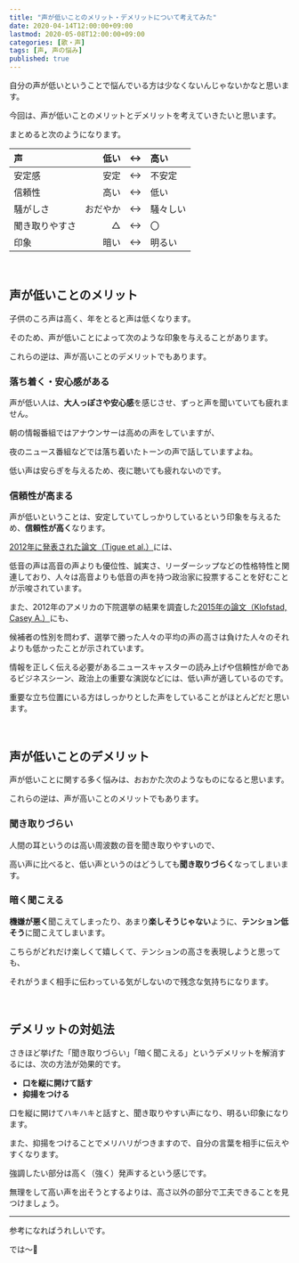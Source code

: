 ```yaml
---
title: "声が低いことのメリット・デメリットについて考えてみた"
date: 2020-04-14T12:00:00+09:00
lastmod: 2020-05-08T12:00:00+09:00
categories: [歌・声]
tags: [声, 声の悩み]
published: true
---
```


自分の声が低いということで悩んでいる方は少なくないんじゃないかなと思います。

今回は、声が低いことのメリットとデメリットを考えていきたいと思います。

まとめると次のようになります。

<!--more-->

声|低い|↔|高い
:--|--:|:-:|:--
安定感|安定|↔|不安定
信頼性|高い|↔|低い
騒がしさ|おだやか|↔|騒々しい
聞き取りやすさ|△|↔|〇
印象|暗い|↔|明るい

<br/>

## 声が低いことのメリット

子供のころ声は高く、年をとると声は低くなります。

そのため、声が低いことによって次のような印象を与えることがあります。

これらの逆は、声が高いことのデメリットでもあります。

### 落ち着く・安心感がある

声が低い人は、**大人っぽさや安心感**を感じさせ、ずっと声を聞いていても疲れません。

朝の情報番組ではアナウンサーは高めの声をしていますが、

夜のニュース番組などでは落ち着いたトーンの声で話していますよね。

低い声は安らぎを与えるため、夜に聴いても疲れないのです。

### 信頼性が高まる

声が低いということは、安定していてしっかりしているという印象を与えるため、**信頼性が高く**なります。

[2012年に発表された論文（Tigue et al.）](https://www.sciencedirect.com/science/article/abs/pii/S1090513811001024)には、

低音の声は高音の声よりも優位性、誠実さ、リーダーシップなどの性格特性と関連しており、人々は高音よりも低音の声を持つ政治家に投票することを好むことが示唆されています。

また、2012年のアメリカの下院選挙の結果を調査した[2015年の論文（Klofstad, Casey A.）](https://onlinelibrary.wiley.com/doi/abs/10.1111/pops.12280)にも、

候補者の性別を問わず、選挙で勝った人々の平均の声の高さは負けた人々のそれよりも低かったことが示されています。

情報を正しく伝える必要があるニュースキャスターの読み上げや信頼性が命であるビジネスシーン、政治上の重要な演説などには、低い声が適しているのです。

重要な立ち位置にいる方はしっかりとした声をしていることがほとんどだと思います。

<relpos link="analyze-voice" />

<br/>

## 声が低いことのデメリット

声が低いことに関する多く悩みは、おおかた次のようなものになると思います。

これらの逆は、声が高いことのメリットでもあります。

### 聞き取りづらい

人間の耳というのは高い周波数の音を聞き取りやすいので、

高い声に比べると、低い声というのはどうしても**聞き取りづらく**なってしまいます。

### 暗く聞こえる

**機嫌が悪く**聞こえてしまったり、あまり**楽しそうじゃない**ように、**テンション低そう**に聞こえてしまいます。

こちらがどれだけ楽しくて嬉しくて、テンションの高さを表現しようと思っても、

それがうまく相手に伝わっている気がしないので残念な気持ちになります。

<relpos link="voice-trial-and-error" />

<br/>

## デメリットの対処法

さきほど挙げた「聞き取りづらい」「暗く聞こえる」というデメリットを解消するには、次の方法が効果的です。

- **口を縦に開けて話す**
- **抑揚をつける**

口を縦に開けてハキハキと話すと、聞き取りやすい声になり、明るい印象になります。

また、抑揚をつけることでメリハリがつきますので、自分の言葉を相手に伝えやすくなります。

強調したい部分は高く（強く）発声するという感じです。

無理をして高い声を出そうとするよりは、高さ以外の部分で工夫できることを見つけましょう。

<relpos link="tsutawariyasui-koe" />

---

参考になればうれしいです。

では～👋
